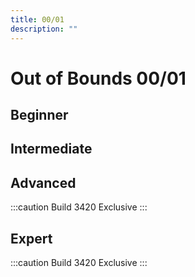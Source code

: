```yaml
---
title: 00/01
description: ""
---
```


# Out of Bounds 00/01

## Beginner

<YouTube url="https://youtu.be/_8CkCPzXMOA"/>

## Intermediate

<YouTube url="https://youtu.be/CFMG-a2vzqM"/>

## Advanced

<YouTube url="https://youtu.be/1kA-EYvifzc"/>

:::caution Build 3420 Exclusive
<YouTube url="https://www.youtube.com/watch?v=OnO-U6qYovM"/>
:::

## Expert

:::caution Build 3420 Exclusive
<YouTube dropdown={true} url="https://youtu.be/q6D-HgOO4Zc"/>
:::
